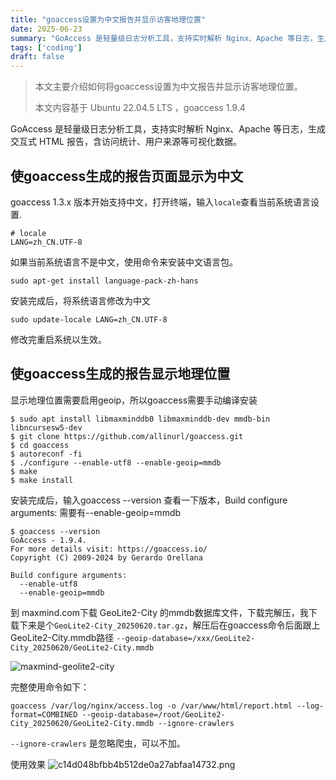 ```yaml
---
title: "goaccess设置为中文报告并显示访客地理位置"
date: 2025-06-23
summary: "GoAccess 是轻量级日志分析工具，支持实时解析 Nginx、Apache 等日志，生成交互式 HTML 报告，含访问统计、用户来源等可视化数据。本文主要介绍如何将goaccess设置为中文报告并显示访客地理位置。"
tags: ['coding']
draft: false
---
```



> 本文主要介绍如何将goaccess设置为中文报告并显示访客地理位置。
> 
> 
> 
> 本文内容基于 Ubuntu 22.04.5 LTS ，goaccess 1.9.4

GoAccess 是轻量级日志分析工具，支持实时解析 Nginx、Apache 等日志，生成交互式 HTML 报告，含访问统计、用户来源等可视化数据。

## 使goaccess生成的报告页面显示为中文

goaccess 1.3.x 版本开始支持中文，打开终端，输入`locale`查看当前系统语言设置.

```shell
# locale
LANG=zh_CN.UTF-8
```

如果当前系统语言不是中文，使用命令来安装中文语言包。

```shell
sudo apt-get install language-pack-zh-hans
```

安装完成后，将系统语言修改为中文

```shell
sudo update-locale LANG=zh_CN.UTF-8
```

修改完重启系统以生效。

## 使goaccess生成的报告显示地理位置

显示地理位置需要启用geoip，所以goaccess需要手动编译安装

```shell
$ sudo apt install libmaxminddb0 libmaxminddb-dev mmdb-bin  libncursesw5-dev
$ git clone https://github.com/allinurl/goaccess.git 
$ cd goaccess
$ autoreconf -fi
$ ./configure --enable-utf8 --enable-geoip=mmdb
$ make
$ make install
```

安装完成后，输入goaccess --version 查看一下版本，Build configure arguments: 需要有--enable-geoip=mmdb

```shell
$ goaccess --version
GoAccess - 1.9.4.
For more details visit: https://goaccess.io/
Copyright (C) 2009-2024 by Gerardo Orellana

Build configure arguments:
  --enable-utf8
  --enable-geoip=mmdb
```

到 maxmind.com下载 GeoLite2-City 的mmdb数据库文件，下载完解压，我下载下来是个`GeoLite2-City_20250620.tar.gz`，解压后在goaccess命令后面跟上GeoLite2-City.mmdb路径 `--geoip-database=/xxx/GeoLite2-City_20250620/GeoLite2-City.mmdb`

![maxmind-geolite2-city](/images/9f7e640d00714646aac04601d03f2de0.png)

完整使用命令如下：

```shell
goaccess /var/log/nginx/access.log -o /var/www/html/report.html --log-format=COMBINED --geoip-database=/root/GeoLite2-City_20250620/GeoLite2-City.mmdb --ignore-crawlers
```

`--ignore-crawlers` 是忽略爬虫，可以不加。

使用效果
![c14d048bfbb4b512de0a27abfaa14732.png](/images/5870d230fc1b4c15a2d84b745d4c9f41.png)
